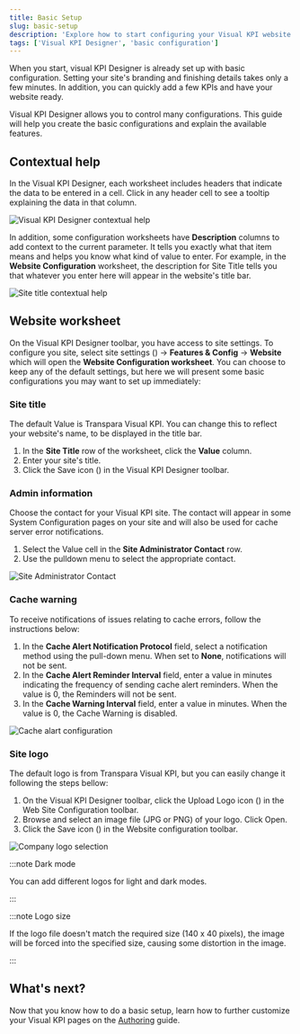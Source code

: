 ```yaml
---
title: Basic Setup
slug: basic-setup
description: 'Explore how to start configuring your Visual KPI website using Visual KPI Designer.'
tags: ['Visual KPI Designer', 'basic configuration']
---
```



When you start, visual KPI Designer is already set up with basic configuration. Setting your site's branding and finishing details takes only a few minutes. In addition, you can quickly add a few KPIs and have your website ready.

Visual KPI Designer allows you to control many configurations. This guide will help you create the basic configurations and explain the available features.

## Contextual help

In the Visual KPI Designer, each worksheet includes headers that indicate the data to be entered in a cell. Click in any header cell to see a tooltip explaining the data in that column.

<Image
  src="media/designer/installation-and-setup/basic-setup/contextual-helper.png"
  alt="Visual KPI Designer contextual help"
/>

In addition, some configuration worksheets have **Description** columns to add context to the current parameter. It tells you exactly what that item means and helps you know what kind of value to enter. For example, in the **Website Configuration** worksheet, the description for Site Title tells you that whatever you enter here will appear in the website's title bar.

<Image
  src="media/designer/installation-and-setup/basic-setup/site-title-configuration.png"
  alt="Site title contextual help"
/>

## Website worksheet

On the Visual KPI Designer toolbar, you have access to site settings. To configure you site, select site settings (<PngFont name='options28' />) &#8594; **Features & Config** &#8594; **Website** which will open the **Website Configuration worksheet**. You can choose to keep any of the default settings, but here we will present some basic configurations you may want to set up immediately:

### Site title

The default Value is Transpara Visual KPI. You can change this to reflect your website's name, to be displayed in the title bar.

1. In the **Site Title** row of the worksheet, click the **Value** column.
2. Enter your site's title.
3. Click the Save icon (<PngFont name='save28' />) in the Visual KPI Designer toolbar.

### Admin information

Choose the contact for your Visual KPI site. The contact will appear in some System Configuration pages on your site and will also be used for cache server error notifications.

1. Select the Value cell in the **Site Administrator Contact** row.
2. Use the pulldown menu to select the appropriate contact.

<Image
  src="media/designer/installation-and-setup/basic-setup/site-administrator-contact.png"
  alt="Site Administrator Contact"
/>

### Cache warning

To receive notifications of issues relating to cache errors, follow the instructions below:

1. In the **Cache Alert Notification Protocol** field, select a notification method using the pull-down menu. When set to **None**, notifications will not be sent.
2. In the **Cache Alert Reminder Interval** field, enter a value in minutes indicating the frequency of sending cache alert reminders. When the value is 0, the Reminders will not be sent.
3. In the **Cache Warning Interval** field, enter a value in minutes. When the value is 0, the Cache Warning is disabled.

<Image
  src="media/designer/installation-and-setup/basic-setup/cache-alert.png"
  alt="Cache alart configuration"
/>

### Site logo

The default logo is from Transpara Visual KPI, but you can easily change it following the steps bellow:

1. On the Visual KPI Designer toolbar, click the Upload Logo icon (<PngFont name='selecticon28' />) in the Web Site Configuration toolbar.
2. Browse and select an image file (JPG or PNG) of your logo. Click Open.
3. Click the Save icon (<PngFont name='save28' />) in the Website configuration toolbar.

<Image
  src="media/designer/installation-and-setup/basic-setup/logo-selection.png"
  alt="Company logo selection"
/>

:::note Dark mode

You can add different logos for light and dark modes.

:::

:::note Logo size

If the logo file doesn't match the required size (140 x 40 pixels), the image will be forced into the specified size, causing some distortion in the image.

:::

## What's next?

Now that you know how to do a basic setup, learn how to further customize your Visual KPI pages on the [Authoring](/docs/visual-kpi-designer/authoring/overview) guide.